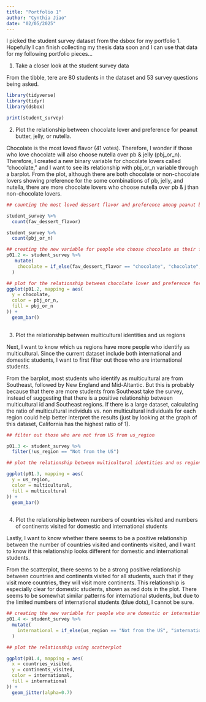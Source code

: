 ```yaml
---
title: "Portfolio 1"
author: "Cynthia Jiao"
date: "02/05/2025"
---
```


I picked the student survey dataset from the dsbox for my portfolio 1. Hopefully I can finish collecting my thesis data soon and I can use that data for my following portfolio pieces...


1. Take a closer look at the student survey data

From the tibble, tere are 80 students in the dataset and 53 survey questions being asked.
```r
library(tidyverse) 
library(tidyr)
library(dsbox)

print(student_survey)

```

2. Plot the relationship between chocolate lover and preference for peanut butter, jelly, or nutella.

Chocolate is the most loved flavor (41 votes). Therefore, I wonder if those who love chocolate will also choose nutella over pb & jelly (pbj_or_n). Therefore, I created a new binary variable for chocolate lovers called "chocolate," and I want to see its relationship with pbj_or_n variable through a barplot. From the plot, although there are both chocolate or non-chocolate lovers showing preference for the some combinations of pb, jelly, and nutella, there are more chocolate lovers who choose nutella over pb & j than non-chocolate lovers.

```r
## counting the most loved dessert flavor and preference among peanut butter, jelly and nutella.

student_survey %>%
  count(fav_dessert_flavor)

student_survey %>%
  count(pbj_or_n)

## creating the new variable for people who choose chocolate as their favorite flavor and others
p01.2 <- student_survey %>%
   mutate(
    chocolate = if_else(fav_dessert_flavor == "chocolate", "chocolate", "other")
  )

## plot for the relationship between chocolate lover and preference for peanut butter, chocolate, or jelly.
ggplot(p01.2, mapping = aes(
  y = chocolate,
  color = pbj_or_n,
  fill = pbj_or_n
)) +
  geom_bar()
  
```
3. Plot the relationship between multicultural identities and us regions

Next, I want to know which us regions have more people who identify as multicultural. Since the current dataset include both international and domestic students, I want to first filter out those who are international students.

From the barplot, most students who identify as multicultural are from Southeast, followed by New England and Mid-Altantic. But this is probably because that there are more students from Southeast take the survey, instead of suggesting that there is a positive relationship between multicultural id and Southeast regions. If there is a large dataset, calculating the ratio of multicultural individuls vs. non multicultural individuals for each region could help better interpret the results (just by looking at the graph of this dataset, California has the highest ratio of 1).

```r

## filter out those who are not from US from us_region

p01.3 <- student_survey %>%
  filter(!us_region == "Not from the US")

## plot the relationship between multicultural identities and us regions

ggplot(p01.3, mapping = aes(
  y = us_region,
  color = multicultural,
  fill = multicultural
)) +
  geom_bar()
  
```
4. Plot the relationship between numbers of countries visited and numbers of continents visited for domestic and international students

Lastly, I want to know whether there seems to be a positive relationship between the number of countries visited and continents visited, and I want to know if this relationship looks different for domestic and international students. 

From the scatterplot, there seems to be a strong positive relationship between countries and continents visited for all students, such that if they visit more countries, they will visit more continents. This relationship is especially clear for domestic students, shown as red dots in the plot. There seems to be somewhat similar patterns for international students, but due to the limited numbers of international students (blue dots), I cannot be sure.

```r

## creating the new variable for people who are domestic or international students
p01.4 <- student_survey %>%
  mutate(
    international = if_else(us_region == "Not from the US", "international", "domestic")
  )

## plot the relationship using scatterplot

ggplot(p01.4, mapping = aes(
  x = countries_visited,
  y = continents_visited,
  color = international,
  fill = international
)) +
  geom_jitter(alpha=0.7)

```



